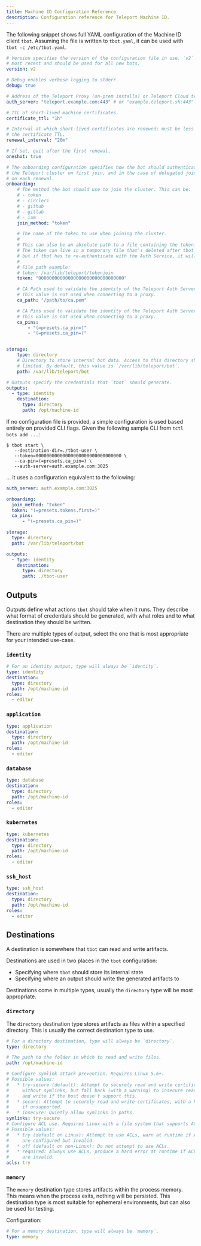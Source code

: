 ```yaml
---
title: Machine ID Configuration Reference
description: Configuration reference for Teleport Machine ID.
---
```


The following snippet shows full YAML configuration of the Machine ID client
`tbot`. Assuming the file is written to `tbot.yaml`, it can be used with
`tbot -c /etc/tbot.yaml`.

```yaml
# Version specifies the version of the configuration file in use. `v2` is the
# most recent and should be used for all new bots.
version: v2

# Debug enables verbose logging to stderr.
debug: true

# Address of the Teleport Proxy (on-prem installs) or Teleport Cloud tenant.
auth_server: "teleport.example.com:443" # or "example.teleport.sh:443" for Teleport Cloud

# TTL of short-lived machine certificates.
certificate_ttl: "1h"

# Interval at which short-lived certificates are renewed; must be less than
# the certificate TTL.
renewal_interval: "20m"

# If set, quit after the first renewal.
oneshot: true

# The onboarding configuration specifies how the bot should authenticate with
# the Teleport cluster on first join, and in the case of delegated join methods,
# on each renewal.
onboarding:
    # The method the bot should use to join the cluster. This can be:
    # - token
    # - circleci
    # - github
    # - gitlab
    # - iam
    join_method: "token"

    # The name of the token to use when joining the cluster.
    #
    # This can also be an absolute path to a file containing the token.
    # The token can live in a temporary file that's deleted after tbot is first launched, 
    # but if tbot has to re-authenticate with the Auth Service, it will fail.
    # 
    # File path example:
    # token: /var/lib/teleport/tokenjoin
    token: "00000000000000000000000000000000"

    # CA Path used to validate the identity of the Teleport Auth Server on first connect.
    # This value is not used when connecting to a proxy.
    ca_path: "/path/to/ca.pem"

    # CA Pins used to validate the identity of the Teleport Auth Server on first connect.
    # This value is not used when connecting to a proxy.
    ca_pins:
        - "(=presets.ca_pin=)"
        - "(=presets.ca_pin=)"


storage:
    type: directory
    # Directory to store internal bot data. Access to this directory should be
    # limited. By default, this value is `/var/lib/teleport/bot`.
    path: /var/lib/teleport/bot

# Outputs specify the credentials that `tbot` should generate.
outputs:
  - type: identity
    destination:
      type: directory
      path: /opt/machine-id
```

If no configuration file is provided, a simple configuration is used based
entirely on provided CLI flags. Given the following sample CLI from
`tctl bots add ...`:

```code
$ tbot start \
   --destination-dir=./tbot-user \
   --token=00000000000000000000000000000000 \
   --ca-pin=(=presets.ca_pin=) \
   --auth-server=auth.example.com:3025
```

... it uses a configuration equivalent to the following:

```yaml
auth_server: auth.example.com:3025

onboarding:
  join_method: "token"
  token: "(=presets.tokens.first=)"
  ca_pins:
      - "(=presets.ca_pin=)"

storage:
  type: directory
  path: /var/lib/teleport/bot

outputs:
  - type: identity
    destination:
      type: directory
      path: ./tbot-user
```

## Outputs

Outputs define what actions `tbot` should take when it runs. They describe
what format of credentials should be generated, with what roles and to what
destination they should be written.

There are multiple types of output, select the one that is most appropriate for
your intended use-case.

### `identity`

```yaml
# For an identity output, type will always be `identity`.
type: identity
destination:
  type: directory
  path: /opt/machine-id
roles:
  - editor
```

### `application`

```yaml
type: application
destination:
  type: directory
  path: /opt/machine-id
roles:
  - editor
```

### `database`

```yaml
type: database
destination:
  type: directory
  path: /opt/machine-id
roles:
  - editor
```

### `kubernetes`

```yaml
type: kubernetes
destination:
  type: directory
  path: /opt/machine-id
roles:
  - editor
```

### `ssh_host`

```yaml
type: ssh_host
destination:
  type: directory
  path: /opt/machine-id
roles:
  - editor
```

## Destinations

A destination is somewhere that `tbot` can read and write artifacts.

Destinations are used in two places in the `tbot` configuration:

- Specifying where `tbot` should store its internal state
- Specifying where an output should write the generated artifacts to

Destinations come in multiple types, usually the `directory` type will be most
appropriate.

### `directory`

The `directory` destination type stores artifacts as files within a specified
directory. This is usually the correct destination type to use.

```yaml
# For a directory destination, type will always be `directory`.
type: directory

# The path to the folder in which to read and write files.
path: /opt/machine-id

# Configure symlink attack prevention. Requires Linux 5.6+.
# Possible values:
#   * try-secure (default): Attempt to securely read and write certificates
#     without symlinks, but fall back (with a warning) to insecure read
#     and write if the host doesn't support this.
#   * secure: Attempt to securely read and write certificates, with a hard error
#     if unsupported.
#   * insecure: Quietly allow symlinks in paths.
symlinks: try-secure
# Configure ACL use. Requires Linux with a file system that supports ACLs.
# Possible values:
#   * try (default on Linux): Attempt to use ACLs, warn at runtime if ACLs
#     are configured but invalid.
#   * off (default on non-Linux): Do not attempt to use ACLs.
#   * required: Always use ACLs, produce a hard error at runtime if ACLs
#     are invalid.
acls: try
```

### `memory`

The `memory` destination type stores artifacts within the process memory. This
means when the process exits, nothing will be persisted. This destination type
is most suitable for ephemeral environments, but can also be used for testing.

Configuration:

```yaml
# For a memory destination, type will always be `memory`.
type: memory
```